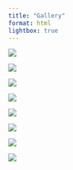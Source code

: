 ```yaml
---
title: "Gallery"
format: html
lightbox: true
---
```


::: {layout-ncol=2}
![](./IMG_4271.jpg){group="my-group"}

![](./IMG_1882.jpeg){group="my-group"}

![](./IMG_1880.jpeg){group="my-group"}

![](./IMG_1881.jpeg){group="my-group"}

![](./IMG_0517.jpeg){group="my-group"}

![](./IMG_1007.jpg){group="my-group"}

![](./IMG_1763.png){group="my-group"}

![](./IMG_1974.jpg){group="my-group"}






:::
